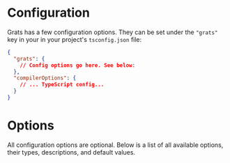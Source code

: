 
# Configuration

Grats has a few configuration options. They can be set under the `"grats"` key in your in your project's `tsconfig.json` file:

```json title="tsconfig.json"
{
  "grats": {
    // Config options go here. See below:
  },
  "compilerOptions": {
    // ... TypeScript config...
  }
}
```

<ConfigDocs configSpec={GratsConfigSpec} />

# Options

All configuration options are optional. Below is a list of all available options, their types, descriptions, and default values.
